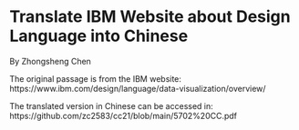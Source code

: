 # Translate IBM Website about Design Language into Chinese

By Zhongsheng Chen


The original passage is from the IBM website:  
https://www.ibm.com/design/language/data-visualization/overview/


The translated version in Chinese can be accessed in:  
https://github.com/zc2583/cc21/blob/main/5702%20CC.pdf  

